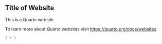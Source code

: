 

## Title of Website

This is a Quarto website.

To learn more about Quarto websites visit <https://quarto.org/docs/websites>.

```r
1 + 1
```
